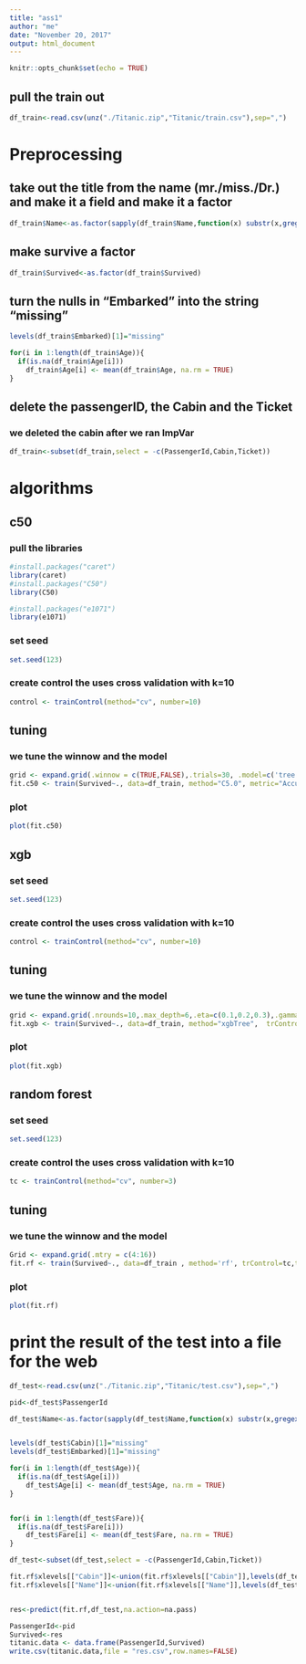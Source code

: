 ---
title: "ass1"
author: "me"
date: "November 20, 2017"
output: html_document
---

```{r setup, include=FALSE}
knitr::opts_chunk$set(echo = TRUE)
```



## pull the train out

```{r}
df_train<-read.csv(unz("./Titanic.zip","Titanic/train.csv"),sep=",")
```


# Preprocessing

## take out the title from the name (mr./miss./Dr.) and make it a field and make it a factor

```{r}
df_train$Name<-as.factor(sapply(df_train$Name,function(x) substr(x,gregexpr(pattern =',',x)[[1]][1]+2,gregexpr(pattern ='\\.',x)[[1]][1]+1)))
```

## make survive a factor

```{r}
df_train$Survived<-as.factor(df_train$Survived)
```

## turn the nulls in "Embarked" into the string "missing"

```{r}
levels(df_train$Embarked)[1]="missing"

for(i in 1:length(df_train$Age)){
  if(is.na(df_train$Age[i]))
    df_train$Age[i] <- mean(df_train$Age, na.rm = TRUE)
}
```

## delete the passengerID, the Cabin and the Ticket
### we deleted the cabin after we ran ImpVar

```{r}
df_train<-subset(df_train,select = -c(PassengerId,Cabin,Ticket))
```


# algorithms

## c50

### pull the libraries
```{r}
#install.packages("caret")
library(caret)
#install.packages("C50")
library(C50)

#install.packages("e1071")
library(e1071)
```

### set seed
```{r}
set.seed(123)
```

### create control the uses cross validation with k=10
```{r}
control <- trainControl(method="cv", number=10)
```

## tuning

### we tune the winnow and the model
```{r}
grid <- expand.grid(.winnow = c(TRUE,FALSE),.trials=30, .model=c('tree','rules'))
fit.c50 <- train(Survived~., data=df_train, method="C5.0", metric="Accuracy", trControl=control,tuneGrid =grid,na.action=na.pass)
```

### plot

```{r}
plot(fit.c50)
```



## xgb

### set seed
```{r}
set.seed(123)
```

### create control the uses cross validation with k=10
```{r}
control <- trainControl(method="cv", number=10)
```

## tuning

### we tune the winnow and the model
```{r}
grid <- expand.grid(.nrounds=10,.max_depth=6,.eta=c(0.1,0.2,0.3),.gamma=0.1,.colsample_bytree=c(0.5,0.6,0.7),.min_child_weight=0.1,.subsample=0.75)
fit.xgb <- train(Survived~., data=df_train, method="xgbTree",  trControl=control, verbose=FALSE,tuneGrid =grid,na.action=na.pass)
```

### plot

```{r}
plot(fit.xgb)
```



## random forest

### set seed
```{r}
set.seed(123)
```

### create control the uses cross validation with k=10
```{r}
tc <- trainControl(method="cv", number=3)
```

## tuning

### we tune the winnow and the model
```{r}
Grid <- expand.grid(.mtry = c(4:16))
fit.rf <- train(Survived~., data=df_train , method='rf', trControl=tc,tuneGrid=Grid,metric='Accuracy',na.action = na.pass)
```

### plot

```{r}
plot(fit.rf)
```


# print the result of the test into a file for the web


```{r}

df_test<-read.csv(unz("./Titanic.zip","Titanic/test.csv"),sep=",")

pid<-df_test$PassengerId

df_test$Name<-as.factor(sapply(df_test$Name,function(x) substr(x,gregexpr(pattern =',',x)[[1]][1]+2,gregexpr(pattern ='\\.',x)[[1]][1]+1)))


levels(df_test$Cabin)[1]="missing"
levels(df_test$Embarked)[1]="missing"

for(i in 1:length(df_test$Age)){
  if(is.na(df_test$Age[i]))
    df_test$Age[i] <- mean(df_test$Age, na.rm = TRUE)
}


for(i in 1:length(df_test$Fare)){
  if(is.na(df_test$Fare[i]))
    df_test$Fare[i] <- mean(df_test$Fare, na.rm = TRUE)
}

df_test<-subset(df_test,select = -c(PassengerId,Cabin,Ticket))

fit.rf$xlevels[["Cabin"]]<-union(fit.rf$xlevels[["Cabin"]],levels(df_test$Cabin))
fit.rf$xlevels[["Name"]]<-union(fit.rf$xlevels[["Name"]],levels(df_test$Name))


res<-predict(fit.rf,df_test,na.action=na.pass)

PassengerId<-pid
Survived<-res
titanic.data <- data.frame(PassengerId,Survived)
write.csv(titanic.data,file = "res.csv",row.names=FALSE)

```



